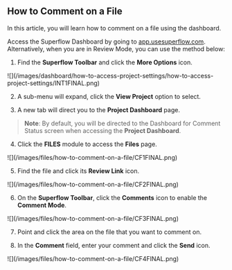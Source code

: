 ## How to Comment on a File

In this article, you will learn how to comment on a file using the dashboard.

Access the Superflow Dashboard by going to [app.usesuperflow.com](app.usesuperflow.com). Alternatively, when you are in Review Mode, you can use the method below:

1. Find the **Superflow Toolbar** and click the **More Options** icon.

<Frame>
![](/images/dashboard/how-to-access-project-settings/how-to-access-project-settings/INT1FINAL.png)
</Frame>

2. A sub-menu will expand, click the **View Project** option to select.

3. A new tab will direct you to the **Project Dashboard** page.

> **Note**: By default, you will be directed to the Dashboard for Comment Status screen when accessing the **Project Dashboard**.

4. Click the **FILES** module to access the **Files** page.

<Frame>
![](/images/files/how-to-comment-on-a-file/CF1FINAL.png)
</Frame>

5. Find the file and click its **Review Link** icon.

<Frame>
![](/images/files/how-to-comment-on-a-file/CF2FINAL.png)
</Frame>

6. On the **Superflow Toolbar**, click the **Comments** icon to enable the **Comment Mode**.

<Frame>
![](/images/files/how-to-comment-on-a-file/CF3FINAL.png)
</Frame>

7. Point and click the area on the file that you want to comment on.

8. In the **Comment** field, enter your comment and click the **Send** icon.

<Frame>
![](/images/files/how-to-comment-on-a-file/CF4FINAL.png)
</Frame>



